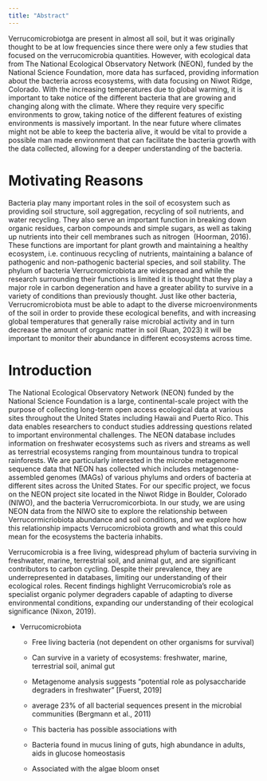 ```yaml
---
title: "Abstract"
---
```


Verrucomicrobiotga are present in almost all soil, but it was originally thought to be at low frequencies since there were only a few studies that focused on the verrucomicrobia quantities. However, with ecological data from The National Ecological Observatory Network (NEON), funded by the National Science Foundation, more data has surfaced, providing information about the bacteria across ecosystems, with data focusing on Niwot Ridge, Colorado. With the increasing temperatures due to global warming, it is important to take notice of the different bacteria that are growing and changing along with the climate. Where they require very specific environments to grow, taking notice of the different features of existing environments is massively important. In the near future where climates might not be able to keep the bacteria alive, it would be vital to provide a possible man made environment that can facilitate the bacteria growth with the data collected, allowing for a deeper understanding of the bacteria. 

# Motivating Reasons

Bacteria play many important roles in the soil of ecosystem such as providing soil structure, soil aggregation, recycling of soil nutrients, and water recycling. They also serve an important function in breaking down organic residues, carbon compounds and simple sugars, as well as taking up nutrients into their cell membranes such as nitrogen  (Hoorman, 2016). These functions are important for plant growth and maintaining a healthy ecosystem, i.e. continuous recycling of nutrients, maintaining a balance of pathogenic and non-pathogenic bacterial species, and soil stability. The phylum of bacteria Verrucromicrobiota are widespread and while the research surrounding their functions is limited it is thought that they play a major role in carbon degeneration and have a greater ability to survive in a variety of conditions than previously thought. Just like other bacteria, Verrucromicrobiota must be able to adapt to the diverse microenvironments of the soil in order to provide these ecological benefits, and with increasing global temperatures that generally raise microbial activity and in turn decrease the amount of organic matter in soil (Ruan, 2023) it will be important to monitor their abundance in different ecosystems across time.

# Introduction

The National Ecological Observatory Network (NEON) funded by the National Science Foundation is a large, continental-scale project with the purpose of collecting long-term open access ecological data at various sites throughout the United States including Hawaii and Puerto Rico. This data enables researchers to conduct studies addressing questions related to important environmental challenges. The NEON database includes information on freshwater ecosystems such as rivers and streams as well as terrestrial ecosystems ranging from mountainous tundra to tropical rainforests. We are particularly interested in the microbe metagenome sequence data that NEON has collected which includes metagenome-assembled genomes (MAGs) of various phylums and orders of bacteria at different sites across the United States. For our specific project, we focus on the NEON project site located in the Niwot Ridge in Boulder, Colorado (NIWO), and the bacteria Verrucromicorbiota. In our study, we are using NEON data from the NIWO site to explore the relationship between Verrucormicriobiota abundance and soil conditions, and we explore how this relationship impacts Verrucomicrobiota growth and what this could mean for the ecosystems the bacteria inhabits.

Verrucomicrobia is a free living, widespread phylum of bacteria surviving in freshwater, marine, terrestrial soil, and animal gut, and are significant contributors to carbon cycling. Despite their prevalence, they are underrepresented in databases, limiting our understanding of their ecological roles. Recent findings highlight Verrucomicrobia's role as specialist organic polymer degraders capable of adapting to diverse environmental conditions, expanding our understanding of their ecological significance (Nixon, 2019). 

-   Verrucomicrobiota

    -   Free living bacteria (not dependent on other organisms for survival)

    -   Can survive in a variety of ecosystems: freshwater, marine, terrestrial soil, animal gut 

    -   Metagenome analysis suggests “potential role as polysaccharide degraders in freshwater” \[Fuerst, 2019\]

    -   average 23% of all bacterial sequences present in the microbial communities (Bergmann et al., 2011)

    -   This bacteria has possible associations with 

    -   Bacteria found in mucus lining of guts, high abundance in adults, aids in glucose homeostasis

    -   Associated with the algae bloom onset
